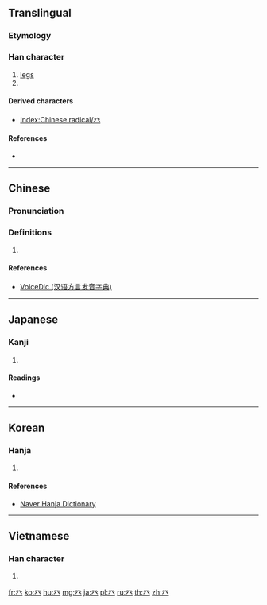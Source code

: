 {{character info/new}}
==Translingual==
{{stroke order|type=animate}}

===Etymology===
{{Han etyl}}

===Han character===
{{Han char|rn=105|rad=癶|as=00|sn=5|four=|canj=NIYO}}

# [[legs]]
# {{mul-kangxi radical-def}}

====Derived characters====
* [[Index:Chinese radical/癶]]

====References====
* {{Han ref|kx=0783.300|dkj=22657|dj=1193.080|hdz=42760.010|uh=7676|ud=30326}}

----

==Chinese==
{{zh-forms}}

===Pronunciation===
{{zh-pron
|m=bō
|c=but6
|h=pfs=pat/phat
|mn=poat
|w=
|mc=y
|oc=y
|ma=|ma2=
|cat=n
}}

===Definitions===
{{zh-hanzi}}

# {{rfdef|lang=zh}}

====References====
* [http://cn.voicedic.com/ VoiceDic (汉语方言发音字典)]

----

==Japanese==

===Kanji===
{{ja-kanji|grade=|rs=癶00}}

# {{defn|lang=ja|sort=癶00}}

====Readings====
* {{ja-readings|on=[[はつ]] (hatsu), [[はち]] (hachi)|kun=[[そむく]] (somuku)|nanori=}}

----

==Korean==

===Hanja===
{{ko-hanja|hangeul=발|rv=bal|mr=pal|y=pal|eumhun=등질}}

# {{defn|lang=ko|sort=癶00}}

====References====
*[http://hanja.naver.com/hanja?q=%E7%99%B6 Naver Hanja Dictionary]

----

==Vietnamese==

===Han character===
{{vi-readings|rs=癶00| hanviet = bát}}

# {{defn|lang=vi|sort=癶00}}

[[Category:CJKV radicals| ]]

[[fr:癶]]
[[ko:癶]]
[[hu:癶]]
[[mg:癶]]
[[ja:癶]]
[[pl:癶]]
[[ru:癶]]
[[th:癶]]
[[zh:癶]]